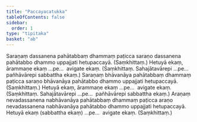 ```yaml
---
title: "Paccayacatukka"
tableOfContents: false
sidebar:
  order: 1
type: "tipitaka"
basket: "ab"
---
```



<DynamicBreadcrumb />

<Division number="28">

<Paragraph number="2658">
Saraṇaṃ dassanena pahātabbaṃ dhammaṃ paṭicca saraṇo dassanena pahātabbo dhammo uppajjati hetupaccayā. (Saṃkhittaṃ.)
</Paragraph>

<Paragraph number="2659">
Hetuyā ekaṃ, ārammaṇe ekaṃ …pe…  avigate ekaṃ. (Saṃkhittaṃ. Sahajātavārepi …pe…  pañhāvārepi sabbattha ekaṃ.)
</Paragraph>

</Division>
<Division number="29">

<Paragraph number="2660">
Saraṇaṃ bhāvanāya pahātabbaṃ dhammaṃ paṭicca saraṇo bhāvanāya pahātabbo dhammo uppajjati hetupaccayā. (Saṃkhittaṃ.)
</Paragraph>

<Paragraph number="2661">
Hetuyā ekaṃ, ārammaṇe ekaṃ …pe…  avigate ekaṃ. (Saṃkhittaṃ. Sahajātavārepi …pe…  pañhāvārepi sabbattha ekaṃ.)
</Paragraph>

</Division>
<Division number="30">

<Paragraph number="2662">
Araṇaṃ nevadassanena nabhāvanāya pahātabbaṃ dhammaṃ paṭicca araṇo nevadassanena nabhāvanāya pahātabbo dhammo uppajjati hetupaccayā.
</Paragraph>

<Paragraph number="2663">
Hetuyā ekaṃ (sabbattha ekaṃ) …pe…  avigate ekaṃ. (Saṃkhittaṃ.)
</Paragraph>
</Division>